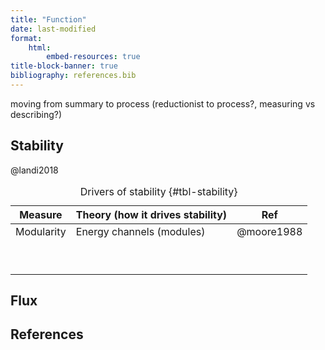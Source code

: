 ```yaml
---
title: "Function"
date: last-modified
format:
    html:
        embed-resources: true
title-block-banner: true
bibliography: references.bib
---
```


moving from summary to process (reductionist to process?, measuring vs describing?)

## Stability

@landi2018

| Measure    | Theory (how it drives stability) | Ref        |
|------------|----------------------------------|------------|
| Modularity | Energy channels (modules)        | @moore1988 |
|            |                                  |            |
|            |                                  |            |
|            |                                  |            |
|            |                                  |            |
|            |                                  |            |
|            |                                  |            |
|            |                                  |            |
|            |                                  |            |
|            |                                  |            |

: Drivers of stability {#tbl-stability}

## Flux

## References {.unnumbered}

::: {#refs}
:::